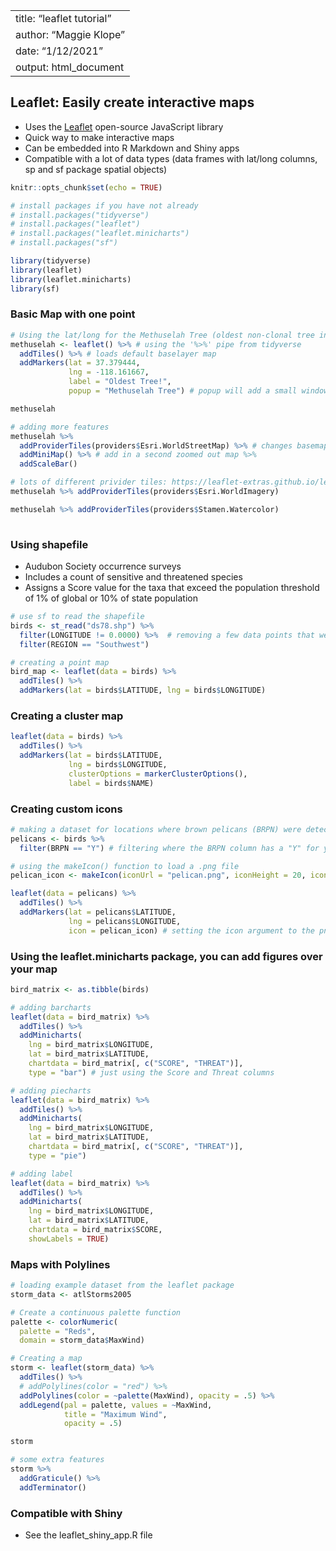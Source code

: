 
---
title: "leaflet tutorial"
author: "Maggie Klope"
date: "1/12/2021"
output: html_document
---

## Leaflet: Easily create interactive maps

- Uses the [Leaflet](https://leafletjs.com/index.html) open-source JavaScript library
- Quick way to make interactive maps
- Can be embedded into R Markdown and Shiny apps
- Compatible with a lot of data types (data frames with lat/long columns, sp and sf package spatial objects)

```r
knitr::opts_chunk$set(echo = TRUE)

# install packages if you have not already
# install.packages("tidyverse")
# install.packages("leaflet")
# install.packages("leaflet.minicharts")
# install.packages("sf")

library(tidyverse)
library(leaflet)
library(leaflet.minicharts)
library(sf)

```

### Basic Map with one point
```r

# Using the lat/long for the Methuselah Tree (oldest non-clonal tree in the world!)
methuselah <- leaflet() %>% # using the '%>%' pipe from tidyverse
  addTiles() %>% # loads default baselayer map
  addMarkers(lat = 37.379444, 
             lng = -118.161667, 
             label = "Oldest Tree!",
             popup = "Methuselah Tree") # popup will add a small window that appear over the point

methuselah

# adding more features
methuselah %>% 
  addProviderTiles(providers$Esri.WorldStreetMap) %>% # changes basemap
  addMiniMap() %>% # add in a second zoomed out map %>% 
  addScaleBar()

# lots of different privider tiles: https://leaflet-extras.github.io/leaflet-providers/preview/
methuselah %>% addProviderTiles(providers$Esri.WorldImagery)

methuselah %>% addProviderTiles(providers$Stamen.Watercolor)
  
```

### Using shapefile

- Audubon Society occurrence surveys
- Includes a count of sensitive and threatened species
- Assigns a Score value for the taxa that exceed the population threshold of 1% of global or 10% of state population

```r

# use sf to read the shapefile
birds <- st_read("ds78.shp") %>% 
  filter(LONGITUDE != 0.0000) %>%  # removing a few data points that were missing lat/long
  filter(REGION == "Southwest")

# creating a point map
bird_map <- leaflet(data = birds) %>% 
  addTiles() %>% 
  addMarkers(lat = birds$LATITUDE, lng = birds$LONGITUDE)

```

### Creating a cluster map
```r
leaflet(data = birds) %>%
  addTiles() %>%
  addMarkers(lat = birds$LATITUDE, 
             lng = birds$LONGITUDE,
             clusterOptions = markerClusterOptions(),
             label = birds$NAME)

```

### Creating custom icons
```r

# making a dataset for locations where brown pelicans (BRPN) were detected
pelicans <- birds %>% 
  filter(BRPN == "Y") # filtering where the BRPN column has a "Y" for yes

# using the makeIcon() function to load a .png file
pelican_icon <- makeIcon(iconUrl = "pelican.png", iconHeight = 20, iconWidth = 20)

leaflet(data = pelicans) %>% 
  addTiles() %>% 
  addMarkers(lat = pelicans$LATITUDE, 
             lng = pelicans$LONGITUDE, 
             icon = pelican_icon) # setting the icon argument to the png that we loaded

```

### Using the leaflet.minicharts package, you can add figures over your map	
```r
bird_matrix <- as.tibble(birds)

# adding barcharts	
leaflet(data = bird_matrix) %>% 	
  addTiles() %>% 	
  addMinicharts(	
    lng = bird_matrix$LONGITUDE,	
    lat = bird_matrix$LATITUDE,	
    chartdata = bird_matrix[, c("SCORE", "THREAT")],	
    type = "bar") # just using the Score and Threat columns	

# adding piecharts	
leaflet(data = bird_matrix) %>% 	
  addTiles() %>% 	
  addMinicharts(	
    lng = bird_matrix$LONGITUDE,	
    lat = bird_matrix$LATITUDE,	
    chartdata = bird_matrix[, c("SCORE", "THREAT")],	
    type = "pie")	

# adding label	
leaflet(data = bird_matrix) %>% 	
  addTiles() %>% 	
  addMinicharts(	
    lng = bird_matrix$LONGITUDE,	
    lat = bird_matrix$LATITUDE,	
    chartdata = bird_matrix$SCORE,	
    showLabels = TRUE)	
```	

### Maps with Polylines	

```r
# loading example dataset from the leaflet package	
storm_data <- atlStorms2005	

# Create a continuous palette function	
palette <- colorNumeric(	
  palette = "Reds",	
  domain = storm_data$MaxWind)	

# Creating a map
storm <- leaflet(storm_data) %>% 	
  addTiles() %>% 	
  # addPolylines(color = "red") %>% 	
  addPolylines(color = ~palette(MaxWind), opacity = .5) %>% 	
  addLegend(pal = palette, values = ~MaxWind, 	
            title = "Maximum Wind", 	
            opacity = .5)	

storm	

# some extra features	
storm %>% 	
  addGraticule() %>% 	
  addTerminator()	
```	

### Compatible with Shiny	

- See the leaflet_shiny_app.R file